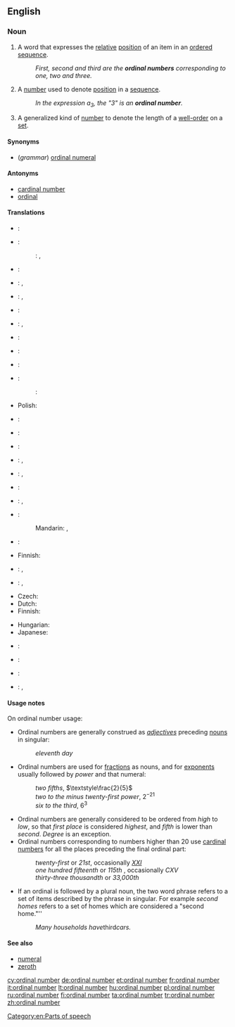 ==English==
{{wikipedia}}

===Noun===
{{en-noun|head=[[ordinal]] [[number]]}}

# {{context|grammar|lang=en}} A word that expresses the [[relative]] [[position]] of an item in an [[ordered]] [[sequence]].
#: ''First, second and third are the '''ordinal numbers''' corresponding to one, two and three.''
# {{context|arithmetic|lang=en}} A [[number]] used to denote [[position]] in a [[sequence]].
#: ''In the expression a<sub>3</sub>, the "3" is an '''ordinal number'''.''
# {{context|mathematics|lang=en}} A generalized kind of [[number]] to denote the length of a [[well-order]] on a [[set]].

====Synonyms====
* (''grammar'') [[ordinal numeral]]

====Antonyms====
* [[cardinal number]]
* [[ordinal]]

====Translations====
{{trans-top|grammar: word used to denote relative position in a sequence}}
* {{ttbc|af}}: {{t|af|rangtelwoord}}
* {{ttbc|zh}}:
*: {{ttbc|cmn}}: {{t+|cmn|順序數|sc=Hani}}, {{t|cmn|顺序数|tr=shùnxùshù|sc=Hani}}
* {{ttbc|cs}}: {{t|cs|řadová číslovka|f}}
* {{ttbc|nl}}: {{t|nl|ranggetal|n}}, {{t+|nl|rangtelwoord|n}}
* {{ttbc|fi}}: {{t+|fi|järjestysluku}}, {{t+|fi|ordinaaliluku}}
* {{ttbc|fr}}: {{t|fr|nombre ordinal|m}}
* {{ttbc|de}}: {{t+|de|Ordinalzahl|f}}, {{t+|de|Ordnungszahl|f}}
* {{ttbc|hu}}: {{t+|hu|sorszámnév}}
{{trans-mid}}
* {{ttbc|ga}}: {{t|ga|orduimhir|f}}
* {{ttbc|ja}}: {{t|ja|序数詞|tr=じょすうし, josūshi}}
* {{ttbc|no}}: {{t+|no|ordenstall|n}}
*: {{ttbc|nn}}: {{t|nn|rekkjetal|n}}
* Polish: {{t|pl|liczebnik porządkowy|m}}
* {{ttbc|pt}}: {{t|pt|número ordinal|m}}
* {{ttbc|ro}}: {{t|ro|număr ordinal|n}}
* {{ttbc|ru}}: {{t+|ru|порядковое числительное|n|tr=porjádkovoje čislítel’noje}}
* {{ttbc|es}}: {{t|es|ordinal|m}}, {{t|es|adjetivo ordinal|m}}
* {{ttbc|sv}}: {{t+|sv|ordningstal}}, {{t|sv|ordinaltal}}
* {{ttbc|vi}}: {{t|vi|số thứ tự}}
{{trans-bottom}}

{{trans-top|arithmetic: number used to denote position in a sequence}}
* {{ttbc|af}}: {{t|af|ranggetal}}, {{t|af|ordinale getal}}
* {{ttbc|zh}}:
*: Mandarin: {{t|cmn|序數|sc=Hani}}, {{t+|cmn|序数|tr=xùshù|sc=Hani}}
* {{ttbc|nl}}: {{t|nl|ranggetal|n}}
{{trans-mid}}
* Finnish: {{t+|fi|järjestysluku}}
* {{ttbc|ru}}: {{t+|ru|порядковый номер|m|tr=porjádkovyj nómer}}, {{t+|ru|номер|m|tr=nómer}}
* {{ttbc|es}}: {{t|es|ordinal|m}}, {{t+|es|número ordinal|m}}
{{trans-bottom}}

{{trans-top|generalized kind of number to denote the length of a well-order on a set}}
* Czech: {{t|cs|ordinální číslo|n}}
* Dutch: {{t|nl|ranggetal|n}}
* Finnish: {{t|fi|ordinaali}}
{{trans-mid}}
* Hungarian: {{t+|hu|rendszám}}
* Japanese: {{t|ja|順序数|tr=じゅんじょすう, junjosū|sc=Jpan}}
{{trans-bottom}}

{{checktrans-top}}
* {{ttbc|fr}}: {{t+|fr|ordinal|m}}
{{trans-mid}}
* {{ttbc|is}}: {{t+|is|raðtala|f}}
* {{ttbc|it}}: {{t|it|numero ordinale|m}}
* {{ttbc|sv}}: {{t+|sv|ordningstal}}, {{t|sv|ordinaltal}}
{{trans-bottom}}

====Usage notes====
On ordinal number usage:
* Ordinal numbers are generally construed as ''[[adjective]]s'' preceding {{context|countable|lang=en}} [[noun]]s in singular:
*: ''eleventh day''
* Ordinal numbers are used for [[fraction]]s as {{context|countable|lang=en}} nouns, and for [[exponent]]s usually followed by ''power'' and that numeral:
*: ''two fifths'', <math>\textstyle\frac{2}{5}</math>
*: ''two to the minus twenty-first power'', <math>2^{-21}</math>
*: ''six to the third'', <math>6^3</math>
* Ordinal numbers are generally considered to be ordered from ''high'' to ''low'', so that ''first place'' is considered ''highest'', and ''fifth'' is lower than ''second''. ''Degree'' is an exception.
* Ordinal numbers corresponding to numbers higher than 20 use [[cardinal number]]s for all the places preceding the final ordinal part:
*: ''twenty-first'' or ''21st'', occasionally ''[[XXI]]''
*: ''one hundred fifteenth'' or ''115th'' , occasionally ''CXV''
*: ''thirty-three thousandth'' or ''33,000th''
* If an ordinal is followed by a plural noun, the two word phrase refers to a set of items described by the phrase in singular. For example ''second homes'' refers to a set of homes which are considered a "second home."''
*: ''Many households have ''third'' cars.''

====See also====
* [[numeral]]
* [[zeroth]]

[[Category:en:Parts of speech]]

[[cy:ordinal number]]
[[de:ordinal number]]
[[et:ordinal number]]
[[fr:ordinal number]]
[[it:ordinal number]]
[[lt:ordinal number]]
[[hu:ordinal number]]
[[pl:ordinal number]]
[[ru:ordinal number]]
[[fi:ordinal number]]
[[ta:ordinal number]]
[[tr:ordinal number]]
[[zh:ordinal number]]